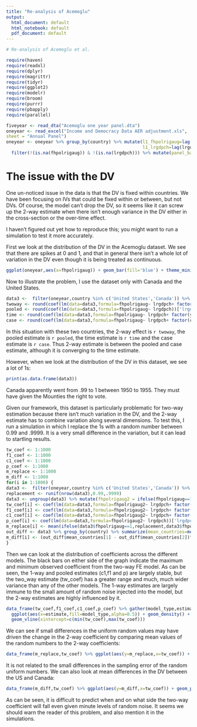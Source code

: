 ```yaml
---
title: "Re-analysis of Acemoglu"
output:
  html_document: default
  html_notebook: default
  pdf_document: default
---
```


```r
# Re-analysis of Acemoglu et al.

require(haven)
require(readxl)
require(dplyr)
require(magrittr)
require(tidyr)
require(ggplot2)
require(modelr)
require(broom)
require(purrr)
require(pbapply)
require(parallel)

fiveyear <- read_dta("Acemoglu one year panel.dta")
oneyear <- read_excel("Income and Democracy Data AER adjustment.xls", 
sheet = "Annual Panel")
oneyear <- oneyear %>% group_by(country) %>% mutate(l1_fhpolrigaug=lag(fhpolrigaug,order_by=year),
                                                    l1_lrgdpch=lag(lrgdpch,order_by=year)) %>% 
  filter(!(is.na(fhpolrigaug)) & !(is.na(lrgdpch))) %>% mutate(panel_balance=n())
```

# The issue with the DV

One un-noticed issue in the data is that the DV is fixed within countries. We have been focusing on IVs that could be fixed within or between, but not DVs. Of course, the model can't drop the DV, so it seems like it can screw up the 2-way estimate when there isn't enough variance in the DV either in the cross-section or the over-time effect.

I haven't figured out yet how to reproduce this; you might want to run a simulation to test it more accurately.

First we look at the distribution of the DV in the Acemoglu dataset. We see that there are spikes at 0 and 1, and that in general there isn't a whole lot of variation in the DV even though it is being treated as continuous.

```r
ggplot(oneyear,aes(x=fhpolrigaug)) + geom_bar(fill='blue') + theme_minimal()
```

Now to illustrate the problem, I use the dataset only with Canada and the United States. 

```r
data3 <-  filter(oneyear,country %in% c('United States','Canada')) %>% select(country,year,fhpolrigaug,lrgdpch,l1_fhpolrigaug,l1_lrgdpch)
twoway <- round(coef(lm(data=data3,formula=fhpolrigaug~ lrgdpch+ factor(year) + factor(country)))['lrgdpch'],3)
pooled <- round(coef(lm(data=data3,formula=fhpolrigaug~ lrgdpch))['lrgdpch'],3)
time <- round(coef(lm(data=data3,formula=fhpolrigaug~ lrgdpch+ factor(year)))['lrgdpch'],3)
case <- round(coef(lm(data=data3,formula=fhpolrigaug~ lrgdpch+ factor(country)))['lrgdpch'],3)
```

In this situation with these two countries, the 2-way effect is `r twoway`, the pooled estimate is `r pooled`, the time estimate is `r time` and the case estimate is `r case`. Thus 2-way estimate is between the pooled and case estimate, although it is converging to the time estimate.

However, when we look at the distribution of the DV in this dataset, we see a lot of 1s:

```r
print(as.data.frame(data3))
```

Canada apparently went from .99 to 1 between 1950 to 1955. They must have given the Mounties the right to vote.

Given our framework, this dataset is particularly problematic for two-way estimation because there isn't much variation in the DV, and the 2-way estimate has to combine variation along several dimensions. To test this, I run a simulation in which I replace the 1s with a random number between 0.99 and .9999. It is a very small difference in the variation, but it can lead to startling results.

```r
tw_coef <- 1:1000
f1_coef <- 1:1000
c1_coef <- 1:1000
p_coef <- 1:1000
m_replace <- 1:1000
m_diff <- 1:1000
for(i in 1:1000) {
data3 <-  filter(oneyear,country %in% c('United States','Canada')) %>% select(country,year,fhpolrigaug,lrgdpch,l1_fhpolrigaug,l1_lrgdpch)
replacement <- runif(nrow(data3),0.99,.9999)
data3 <- ungroup(data3) %>% mutate(fhpolrigaug2 = ifelse(fhpolrigaug==1,replacement,fhpolrigaug))
tw_coef[i] <- coef(lm(data=data3,formula=fhpolrigaug2~ lrgdpch+ factor(year) + factor(country)))['lrgdpch']
f1_coef[i] <- coef(lm(data=data3,formula=fhpolrigaug2~ lrgdpch+ factor(year)))['lrgdpch']
c1_coef[i] <- coef(lm(data=data3,formula=fhpolrigaug2~ lrgdpch+ factor(country)))['lrgdpch']
p_coef[i] <- coef(lm(data=data3,formula=fhpolrigaug2~ lrgdpch))['lrgdpch']
m_replace[i] <- mean(ifelse(data3$fhpolrigaug==1,replacement,data3$fhpolrigaug),na.rm=TRUE)
out_diff <- data3 %>% group_by(country) %>% summarize(mean_countries=mean(fhpolrigaug2))
m_diff[i] <- (out_diff$mean_countries[1] - out_diff$mean_countries[2])^2
}
```

Then we can look at the distribution of coefficients across the different models. The black bars on either side of the graph indicate the maximum and minimum observed coefficient from the two-way FE model. As can be seen, the 1-way and pooled estimates (c1,f1 and p) are largely stable, but the two_way estimate (tw_coef) has a greater range and much, much wider variance than any of the other models. The 1-way estimates are largely immune to the small amount of random noise injected into the model, but the 2-way estimates are highly influenced by it.

```r
data_frame(tw_coef,f1_coef,c1_coef,p_coef) %>% gather(model_type,estimate) %>% 
  ggplot(aes(x=estimate,fill=model_type,alpha=0.5)) + geom_density() + theme_minimal() + 
  geom_vline(xintercept=c(min(tw_coef),max(tw_coef)))

```

We can see if small differences in the uniform random values may have driven the change in the 2-way coefficient by comparing mean values of the random numbers to the 2-way coefficients:

```r
data_frame(m_replace,tw_coef) %>% ggplot(aes(y=m_replace,x=tw_coef)) + geom_point() + stat_smooth(method='lm') + theme_minimal()
```

It is not related to the small differences in the sampling error of the random uniform numbers. We can also look at mean differences in the DV between the US and Canada:

```r
data_frame(m_diff,tw_coef) %>% ggplot(aes(y=m_diff,x=tw_coef)) + geom_point() + stat_smooth(method='lm') + theme_minimal()
```

As can be seen, it is difficult to predict when and on what side the two-way coefficient will fall even given minute levels of random noise. It seems we should warn the reader of this problem, and also mention it in the simulations. 